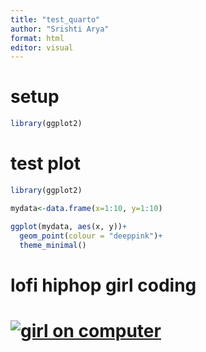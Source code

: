 ```yaml
---
title: "test_quarto"
author: "Srishti Arya"
format: html
editor: visual
---
```


# setup

```r
library(ggplot2)
```

# test plot

```r
library(ggplot2)

mydata<-data.frame(x=1:10, y=1:10)

ggplot(mydata, aes(x, y))+
  geom_point(colour = "deeppink")+
  theme_minimal()
```

# lofi hiphop girl coding
# [![girl on computer](https://user-images.githubusercontent.com/74038190/212750155-3ceddfbd-19d3-40a3-87af-8d329c8323c4.gif)](https://user-images.githubusercontent.com/74038190/212750155-3ceddfbd-19d3-40a3-87af-8d329c8323c4.gif)
